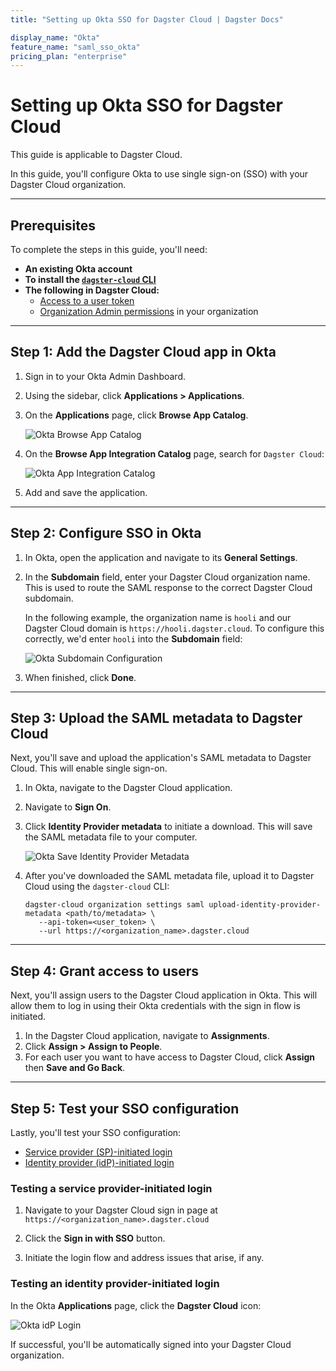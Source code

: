 ```yaml
---
title: "Setting up Okta SSO for Dagster Cloud | Dagster Docs"

display_name: "Okta"
feature_name: "saml_sso_okta"
pricing_plan: "enterprise"
---
```


# Setting up Okta SSO for Dagster Cloud

<Note>This guide is applicable to Dagster Cloud.</Note>

In this guide, you'll configure Okta to use single sign-on (SSO) with your Dagster Cloud organization.

---

## Prerequisites

To complete the steps in this guide, you'll need:

- **An existing Okta account**
- **To install the [`dagster-cloud` CLI](/dagster-cloud/managing-deployments/dagster-cloud-cli)**
- **The following in Dagster Cloud:**
  - [Access to a user token](/dagster-cloud/account/managing-user-agent-tokens#managing-user-tokens)
  - [Organization Admin permissions](/dagster-cloud/account/managing-users#understanding-user-roles) in your organization

---

## Step 1: Add the Dagster Cloud app in Okta

1. Sign in to your Okta Admin Dashboard.

2. Using the sidebar, click **Applications > Applications**.

3. On the **Applications** page, click **Browse App Catalog**.

   <Image
   alt="Okta Browse App Catalog"
   src="/images/dagster-cloud/sso/okta/browse_app_catalog.jpg"
   width={1262}
   height={296}
   />

4. On the **Browse App Integration Catalog** page, search for `Dagster Cloud`:

   <Image
   alt="Okta App Integration Catalog"
   src="/images/dagster-cloud/sso/okta/app_integration_catalog.png"
   width={2531}
   height={1395}
   />

5. Add and save the application.

---

## Step 2: Configure SSO in Okta

1. In Okta, open the application and navigate to its **General Settings**.

2. In the **Subdomain** field, enter your Dagster Cloud organization name. This is used to route the SAML response to the correct Dagster Cloud subdomain.

   In the following example, the organization name is `hooli` and our Dagster Cloud domain is `https://hooli.dagster.cloud`. To configure this correctly, we'd enter `hooli` into the **Subdomain** field:

   <Image
   alt="Okta Subdomain Configuration"
   src="/images/dagster-cloud/sso/okta/subdomain_configuration.jpg"
   width={2560}
   height={1437}
   />

3. When finished, click **Done**.

---

## Step 3: Upload the SAML metadata to Dagster Cloud

Next, you'll save and upload the application's SAML metadata to Dagster Cloud. This will enable single sign-on.

1. In Okta, navigate to the Dagster Cloud application.

2. Navigate to **Sign On**.

3. Click **Identity Provider metadata** to initiate a download. This will save the SAML metadata file to your computer.

   <Image
   alt="Okta Save Identity Provider Metadata"
   src="/images/dagster-cloud/sso/okta/save_identity_provider_metadata.jpg"
   width={1431}
   height={687}
   />

4. After you've downloaded the SAML metadata file, upload it to Dagster Cloud using the `dagster-cloud` CLI:

   ```shell
   dagster-cloud organization settings saml upload-identity-provider-metadata <path/to/metadata> \
      --api-token=<user_token> \
      --url https://<organization_name>.dagster.cloud
   ```

---

## Step 4: Grant access to users

Next, you'll assign users to the Dagster Cloud application in Okta. This will allow them to log in using their Okta credentials with the sign in flow is initiated.

1. In the Dagster Cloud application, navigate to **Assignments**.
2. Click **Assign > Assign to People**.
3. For each user you want to have access to Dagster Cloud, click **Assign** then **Save and Go Back**.

---

## Step 5: Test your SSO configuration

Lastly, you'll test your SSO configuration:

- [Service provider (SP)-initiated login](#testing-a-service-provider-initiated-login)
- [Identity provider (idP)-initiated login](#testing-an-identity-provider-initiated-login)

### Testing a service provider-initiated login

1. Navigate to your Dagster Cloud sign in page at `https://<organization_name>.dagster.cloud`

2. Click the **Sign in with SSO** button.

3. Initiate the login flow and address issues that arise, if any.

### Testing an identity provider-initiated login

In the Okta **Applications** page, click the **Dagster Cloud** icon:

<Image
alt="Okta idP Login"
src="/images/dagster-cloud/sso/okta/idp_login.png"
width={1150}
height={780}
/>

If successful, you'll be automatically signed into your Dagster Cloud organization.
